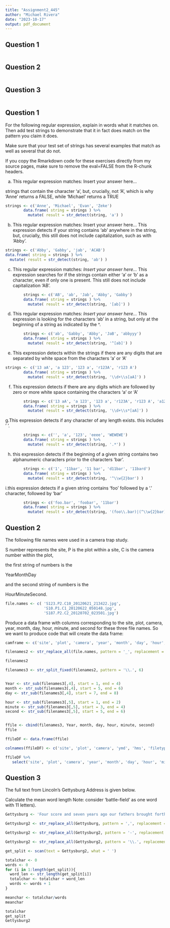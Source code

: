 ---
title: "Assignment2_445"
author: "Michael Rivera"
date: "2023-10-17"
output: pdf_document
---

## Question 1

```{r}

```

## Question 2
```{r}

```




## Question 3

```{r}

```


## Question 1
For the following regular expression, explain in words what it matches on. Then add test strings to demonstrate that it in fact does match on the pattern you claim it does. 

Make sure that your test set of strings has several examples that match as well as several that do not.

If you copy the Rmarkdown code for these exercises directly from my source pages, make sure to remove the eval=FALSE from the R-chunk headers.

a. This regular expression matches: Insert your answer here…

strings that contain the character 'a', but, crucially, not 'A', which is why 'Anne' returns a FALSE, while 'Michael' returns a TRUE
```{r}
strings <- c('Anne', 'Michael', 'Evan', 'Zeke')
        data.frame( string = strings ) %>%
          mutate( result = str_detect(string, 'a') )
```

b. This regular expression matches: Insert your answer here…
This expression detects if your string contains 'ab' anywhere in the string, but, crucially, this still does not include capitalization, such as with 'Abby'.

```{r}

strings <- c('Abby', 'Gabby', 'jab', 'ACAB')
data.frame( string = strings ) %>%
  mutate( result = str_detect(string, 'ab') )
```

c)  This regular expression matches:  *Insert your answer here...*
This expression searches for if the strings contain either 'a' or 'b' as a character, even if only one is present. This still does not include capitalization 'AB'.
        
```{r}
        strings <- c('AB', 'ab', 'Jab', 'Abby', 'Gabby')
        data.frame( string = strings ) %>%
          mutate( result = str_detect(string, '[ab]') )
```
d)  This regular expression matches:  *Insert your answer here...*
This expression is looking for the characters 'ab' in a string, but only at the beginning of a string as indicated by the ^.
```{r}
        strings <- c('ab', 'Gabby', 'Abby', 'JaB', 'abbyyy')
        data.frame( string = strings ) %>%
          mutate( result = str_detect(string, '^[ab]') )
```
e. This expression detects within the strings if there are any digits that are separated by white space from the characters 'a' or 'A'
```{r}
strings <- c('13 aA', 'a 123', '123 a', 'r123A', 'r123 A')
        data.frame( string = strings ) %>%
          mutate( result = str_detect(string, '\\d+\\s[aA]') )
```
f. This expression detects if there are any digits which are followed by zero or more white space containing the characters 'a' or 'A'
```{r}
        strings <- c('13 aA', 'a 123', '123 a', 'r123A', 'r123 A', 'a123 a', 'a123')
        data.frame( string = strings ) %>%
          mutate( result = str_detect(string, '\\d+\\s*[aA]') )
```
g.This expression detects if any character  of any length exists. this includes ' '. 
```{r}
        strings <- c('', 'a', '123', 'eeee', 'WEWEWE')
        data.frame( string = strings ) %>%
          mutate( result = str_detect(string, '.*') )
```
h. this expression detects if the beginning of a given string contains two alphanumeric characters prior to the characters 'bar'. 
```{r}
        strings <- c('1', '11bar', '11 bar', 'd11bar', '11bard')
        data.frame( string = strings ) %>%
          mutate( result = str_detect(string, '^\\w{2}bar') )
```
i.this expression detects if a given string contains 'foo' followed by a '.' character, followed by 'bar'
```{r}
        strings <- c('foo.bar', 'foobar', '11bar')
        data.frame( string = strings ) %>%
          mutate( result = str_detect(string, '(foo\\.bar)|(^\\w{2}bar)') )
```


## Question 2
The following file names were used in a camera trap study. 

S number represents the site, 
P is the plot within a site, 
C is the camera number within the plot, 

the first string of numbers is the

YearMonthDay 

and the second string of numbers is the 

HourMinuteSecond.

```{r}
file.names <- c( 'S123.P2.C10_20120621_213422.jpg',
                 'S10.P1.C1_20120622_050148.jpg',
                 'S187.P2.C2_20120702_023501.jpg')
```

Produce a data frame with columns corresponding to the site, plot, camera, year, month, day, hour, minute, and second for these three file names. So we want to produce code that will create the data frame:
```{r}
camframe <- c('site', 'plot', 'camera', 'year', 'month', 'day', 'hour', 'minute', 'second')

filenames2 <- str_replace_all(file.names, pattern = '_', replacement = '\\.')

filenames2
```


```{r}
filenames3 <- str_split_fixed(filenames2, pattern = '\\.', 6)


Year <- str_sub(filenames3[,4], start = 1, end = 4) 
month <- str_sub(filenames3[,4], start = 5, end = 6)
day <- str_sub(filenames3[,4], start = 7, end = 8)

hour <- str_sub(filenames3[,5], start = 1, end = 2)
minute <- str_sub(filenames3[,5], start = 3, end = 4)
second <- str_sub(filenames3[,5], start = 5, end = 6)


ffile <- cbind(filenames3, Year, month, day, hour, minute, second)
ffile

ffileDF <- data.frame(ffile)

colnames(ffileDF) <- c('site', 'plot', 'camera', 'ymd', 'hms', 'filetype', 'year', 'month', 'day', 'hour', 'minute', 'second')

ffileDF %>%
   select('site', 'plot', 'camera', 'year', 'month', 'day', 'hour', 'minute', 'second')
```



## Question 3
The full text from Lincoln’s Gettysburg Address is given below. 

Calculate the mean word length Note: consider ‘battle-field’ as one word with 11 letters).

```{r}
Gettysburg <- 'Four score and seven years ago our fathers brought forth on this continent, a new nation, conceived in Liberty, and dedicated to the proposition that all men are created equal. Now we are engaged in a great civil war, testing whether that nation, or any nation so conceived and so dedicated, can long endure. We are met on a great battle-field of that war. We have come to dedicate a portion of that field, as a final resting place for those who here gave their lives that that nation might live. It is altogether fitting and proper that we should do this. But, in a larger sense, we can not dedicate -- we can not consecrate -- we can not hallow -- this ground. The brave men, living and dead, who struggled here, have consecrated it, far above our poor power to add or detract. The world will little note, nor long remember what we say here, but it can never forget what they did here. It is for us the living, rather, to be dedicated here to the unfinished work which they who fought here have thus far so nobly advanced. It is rather for us to be here dedicated to the great task remaining before us -- that from these honored dead we take increased devotion to that cause for which they gave the last full measure of devotion -- that we here highly resolve that these dead shall not have died in vain -- that this nation, under God, shall have a new birth of freedom -- and that government of the people, by the people, for the people, shall not perish from the earth.'
```

```{r}
Gettysburg2 <- str_replace_all(Gettysburg, pattern = ',', replacement = '')

Gettysburg2 <- str_replace_all(Gettysburg2, pattern = '-', replacement = '')

Gettysburg2 <- str_replace_all(Gettysburg2, pattern = '\\.', replacement = '')

get_split <- scan(text = Gettysburg2, what = ' ')

totalchar <- 0
words <- 0
for (i in 1:length(get_split)){
  word_len <- str_length(get_split[i])
  totalchar <- totalchar + word_len
  words <- words + 1
}

meanchar <- totalchar/words
meanchar

totalchar
get_split
Gettysburg2
```
